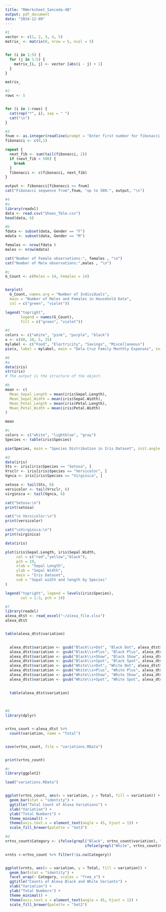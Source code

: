 ```yaml
---
title: "RWorksheet_Sanceda-4B"
output: pdf_document
date: "2024-12-09"
---
```



```r
#1
vector <- c(1, 2, 3, 4, 5)
matrix_ <- matrix(0, nrow = 5, ncol = 5)


for (i in 1:5) {
  for (j in 1:5) {
    matrix_[i, j] <- vector [abs(i - j) + 1]
  }
}

matrix_

```

```r
#2
rows <- 5


for (i in 1:rows) {
  cat(rep("*", i), sep = " ")
  cat("\n")
}
```

```r
#3
fnum <- as.integer(readline(prompt = "Enter first number for fibonacci sequence(1 - 500): "))
fibonacci <- c(0,1)

repeat {
  next_fib <- sum(tail(fibonacci, 2))
  if (next_fib > 500) {
    break
  }
  fibonacci <- c(fibonacci, next_fib)
}

output <- fibonacci[fibonacci >= fnum]
cat("Fibonacci sequence from",fnum, "up to 500:", output, "\n")
```

```r
#4
#a
library(readxl)
data <- read.csv("Shoes_Tble.csv")
head(data, 6)
```

```r
#b
fdata <- subset(data, Gender == "F")
mdata <- subset(data, Gender == "M")

females <- nrow(fdata )
males <- nrow(mdata)

cat("Number of Female observations:", females , "\n")
cat("Number of Male observations:",males , "\n")
```
```r
#c
G_Count <- c(Males = 14, Females = 14)


barplot(
  G_Count, names.arg = "Number of Individuals", 
  main = "Number of Males and Females in Household Data", 
  col = c("green", "violet"))

legend("topright",                                  
       legend = names(G_Count),              
       fill = c("green", "violet"))                  

```

```r
#5
colors <- c("white", "pink", "purple", "black")
x <- c(60, 10, 5, 25)
mylabel <- c("Food", "Electricity", "Savings", "Miscellaneous")
pie(x, label = mylabel, main = "Dela Cruz Family Monthly Expenses", init.angle = 50, col = colors)
```

```r
#6
#a
data(iris)
str(iris)
# The output is the structure of the object. 
```

```r
#b
mean <- c(
  Mean_Sepal_Length = mean(iris$Sepal.Length),
  Mean_Sepal_Width = mean(iris$Sepal.Width),
  Mean_Petal_Length = mean(iris$Petal.Length),
  Mean_Petal_Width = mean(iris$Petal.Width)
)

mean
```

```r
#c
colors <- c("white", "lightblue", "gray")
Species <- table(iris$Species)

pie(Species, main = "Species Distribution in Iris Dataset", init.angle = 75, col = colors)
```

```r
#d
data(iris)
Sts <- iris[iris$Species == "Setosa", ]
Vrsclr <- iris[iris$Species == "Versicolor", ]
Vgnca <- iris[iris$Species == "Virginica", ]

setosa <- tail(Sts, 6)
versicolor <- tail(Vrsclr, 6)
virginica <- tail(Vgnca, 6)

cat("Setosa:\n")
print(setosa)

cat("\n Versicolor:\n")
print(versicolor)

cat("\nVirginica:\n")
print(virginica)

```

```r

data(iris)

plot(iris$Sepal.Length, iris$Sepal.Width,
     col = c("red","yellow","black"),
     pch = 19,
     xlab = "Sepal Length",
     ylab = "Sepal Width",
     main = "Iris Dataset",
     sub = "Sepal width and length by Species"
)

legend("topright", legend = levels(iris$Species),
       col = 1:3, pch = 19)                  


```   

```r
#7
library(readxl)
alexa_dtst <- read_excel("~/alexa_file.xlsx")
alexa_dtst


table(alexa_dtst$variation)
  

  alexa_dtst$variation <- gsub("Black\\s+Dot", "Black Dot", alexa_dtst$variation)
  alexa_dtst$variation <- gsub("Black\\s+Plus", "Black Plus", alexa_dtst$variation)
  alexa_dtst$variation <- gsub("Black\\s+Show", "Black Show", alexa_dtst$variation)
  alexa_dtst$variation <- gsub("Black\\s+Spot", "Black Spot", alexa_dtst$variation)
  alexa_dtst$variation <- gsub("White\\s+Dot", "White Dot", alexa_dtst$variation)
  alexa_dtst$variation <- gsub("White\\s+Plus", "White Plus", alexa_dtst$variation)
  alexa_dtst$variation <- gsub("White\\s+Show", "White Show", alexa_dtst$variation)
  alexa_dtst$variation <- gsub("White\\s+Spot", "White Spot", alexa_dtst$variation)
  

  table(alexa_dtst$variation)
  
  
```

```r
#b
library(dplyr)


vrtns_count <-alexa_dtst %>%
  count(variation, name = "Total")


save(vrtns_count, file = "variations.RData")


print(vrtns_count)
```

```r
#c
library(ggplot2)

load("variations.RData")


ggplot(vrtns_count, aes(x = variation, y = Total, fill = variation)) +
  geom_bar(stat = "identity") +
  ggtitle("Total Count of Alexa Variations") +
  xlab("Variation") +
  ylab("Total Numbers") +
  theme_minimal() +
  theme(axis.text.x = element_text(angle = 45, hjust = 1)) +
  scale_fill_brewer(palette = "Set3")
```

```r
#d
vrtns_count$Category <- ifelse(grepl("Black", vrtns_count$variation), "Black Variants", 
                                    ifelse(grepl("White", vrtns_count$variation), "White Variants", NA))

vrnts <-vrtns_count %>% filter(!is.na(Category))


ggplot(vrnts, aes(x = variation, y = Total, fill = variation)) +
  geom_bar(stat = "identity") +
  facet_wrap(~ Category, scales = "free_x") +  
  ggtitle("Counts of Alexa Black and White Variants") +
  xlab("Variation") +
  ylab("Total Numbers") +
  theme_minimal() +
  theme(axis.text.x = element_text(angle = 45, hjust = 1)) +
  scale_fill_brewer(palette = "Set2") 
```